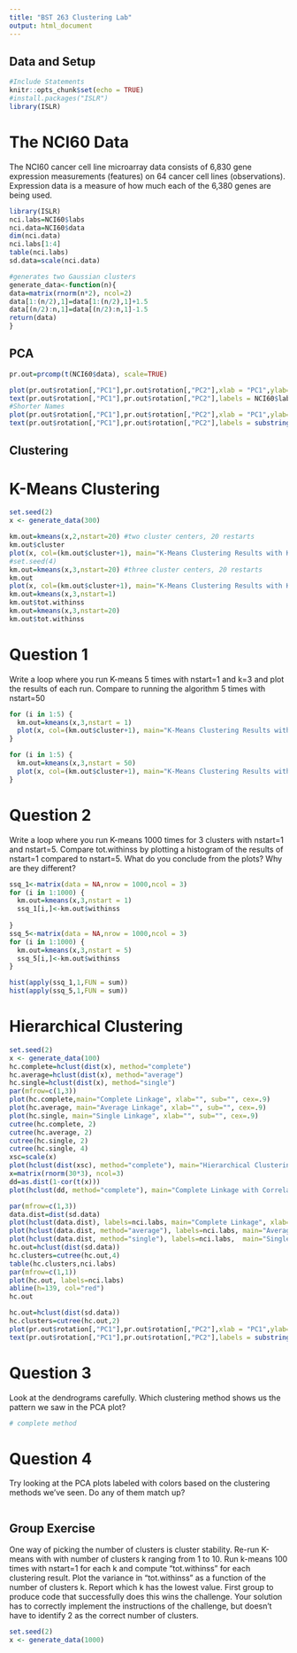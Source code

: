```yaml
---
title: "BST 263 Clustering Lab"
output: html_document
---
```


## Data and Setup

```r
#Include Statements
knitr::opts_chunk$set(echo = TRUE)
#install.packages("ISLR")
library(ISLR)
```

# The NCI60 Data
The NCI60 cancer cell line microarray data consists of 6,830 gene expression measurements (features) on 64 cancer cell lines (observations). Expression data is a measure of how much each of the 6,380 genes are being used.
```r
library(ISLR)
nci.labs=NCI60$labs
nci.data=NCI60$data
dim(nci.data)
nci.labs[1:4]
table(nci.labs)
sd.data=scale(nci.data)
```

```r
#generates two Gaussian clusters
generate_data<-function(n){
data=matrix(rnorm(n*2), ncol=2)
data[1:(n/2),1]=data[1:(n/2),1]+1.5
data[(n/2):n,1]=data[(n/2):n,1]-1.5
return(data)
}
```
## PCA
```r
pr.out=prcomp(t(NCI60$data), scale=TRUE)

plot(pr.out$rotation[,"PC1"],pr.out$rotation[,"PC2"],xlab = "PC1",ylab="PC2")
text(pr.out$rotation[,"PC1"],pr.out$rotation[,"PC2"],labels = NCI60$labs)
#Shorter Names
plot(pr.out$rotation[,"PC1"],pr.out$rotation[,"PC2"],xlab = "PC1",ylab="PC2",type="n")
text(pr.out$rotation[,"PC1"],pr.out$rotation[,"PC2"],labels = substring(NCI60$labs,1,2),cex=0.75)
```



## Clustering

# K-Means Clustering


```r
set.seed(2)
x <- generate_data(300)

km.out=kmeans(x,2,nstart=20) #two cluster centers, 20 restarts
km.out$cluster
plot(x, col=(km.out$cluster+1), main="K-Means Clustering Results with K=2", xlab="", ylab="", pch=20, cex=2)
#set.seed(4)
km.out=kmeans(x,3,nstart=20) #three cluster centers, 20 restarts
km.out
plot(x, col=(km.out$cluster+1), main="K-Means Clustering Results with K=3", xlab="", ylab="", pch=20, cex=2)
km.out=kmeans(x,3,nstart=1)
km.out$tot.withinss
km.out=kmeans(x,3,nstart=20)
km.out$tot.withinss
```

# Question 1

Write a loop where you run K-means 5 times with nstart=1 and k=3 and plot the results of each run. Compare to running the algorithm 5 times with nstart=50

```r
for (i in 1:5) {
  km.out=kmeans(x,3,nstart = 1)
  plot(x, col=(km.out$cluster+1), main="K-Means Clustering Results with K=3,nstart=1", xlab="", ylab="", pch=20, cex=2)
}

for (i in 1:5) {
  km.out=kmeans(x,3,nstart = 50)
  plot(x, col=(km.out$cluster+1), main="K-Means Clustering Results with K=3, nstart=50", xlab="", ylab="", pch=20, cex=2)
}
```

# Question 2

Write a loop where you run K-means 1000 times for 3 clusters with nstart=1 and nstart=5. Compare tot.withinss by plotting a histogram of the results of nstart=1 compared to nstart=5. What do you conclude from the plots? Why are they different?

```r
ssq_1<-matrix(data = NA,nrow = 1000,ncol = 3)
for (i in 1:1000) {
  km.out=kmeans(x,3,nstart = 1)
  ssq_1[i,]<-km.out$withinss
  
}
ssq_5<-matrix(data = NA,nrow = 1000,ncol = 3)
for (i in 1:1000) {
  km.out=kmeans(x,3,nstart = 5)
  ssq_5[i,]<-km.out$withinss
}

hist(apply(ssq_1,1,FUN = sum))
hist(apply(ssq_5,1,FUN = sum))
```

# Hierarchical Clustering

```r
set.seed(2)
x <- generate_data(100)
hc.complete=hclust(dist(x), method="complete")
hc.average=hclust(dist(x), method="average")
hc.single=hclust(dist(x), method="single")
par(mfrow=c(1,3))
plot(hc.complete,main="Complete Linkage", xlab="", sub="", cex=.9)
plot(hc.average, main="Average Linkage", xlab="", sub="", cex=.9)
plot(hc.single, main="Single Linkage", xlab="", sub="", cex=.9)
cutree(hc.complete, 2)
cutree(hc.average, 2)
cutree(hc.single, 2)
cutree(hc.single, 4)
xsc=scale(x)
plot(hclust(dist(xsc), method="complete"), main="Hierarchical Clustering with Scaled Features")
x=matrix(rnorm(30*3), ncol=3)
dd=as.dist(1-cor(t(x)))
plot(hclust(dd, method="complete"), main="Complete Linkage with Correlation-Based Distance", xlab="", sub="")
```



```r
par(mfrow=c(1,3))
data.dist=dist(sd.data)
plot(hclust(data.dist), labels=nci.labs, main="Complete Linkage", xlab="", sub="",ylab="")
plot(hclust(data.dist, method="average"), labels=nci.labs, main="Average Linkage", xlab="", sub="",ylab="")
plot(hclust(data.dist, method="single"), labels=nci.labs,  main="Single Linkage", xlab="", sub="",ylab="")
hc.out=hclust(dist(sd.data))
hc.clusters=cutree(hc.out,4)
table(hc.clusters,nci.labs)
par(mfrow=c(1,1))
plot(hc.out, labels=nci.labs)
abline(h=139, col="red")
hc.out

hc.out=hclust(dist(sd.data))
hc.clusters=cutree(hc.out,2)
plot(pr.out$rotation[,"PC1"],pr.out$rotation[,"PC2"],xlab = "PC1",ylab="PC2",main="PCA plot colored by HC cluster labels",type="n")
text(pr.out$rotation[,"PC1"],pr.out$rotation[,"PC2"],labels = substring(NCI60$labs,1,2),col=hc.clusters,cex=0.75)

```

# Question 3

Look at the dendrograms carefully. Which clustering method shows us the pattern we saw in the PCA plot?
```r
# complete method

```

# Question 4

Try looking at the PCA plots labeled with colors based on the clustering methods we've seen. Do any of them match up?
```r


```

## Group Exercise
One way of picking the number of clusters is cluster stability. Re-run K-means with with number of clusters k ranging from 1 to 10. Run k-means 100 times with nstart=1 for each k and compute "tot.withinss" for each clustering result. Plot the variance in "tot.withinss" as a function of the number of clusters k. Report which k has the lowest value. First group to produce code that successfully does this wins the challenge. Your solution has to correctly implement the instructions of the challenge, but doesn't have to identify 2 as the correct number of clusters.
```r
set.seed(2)
x <- generate_data(1000)


```
